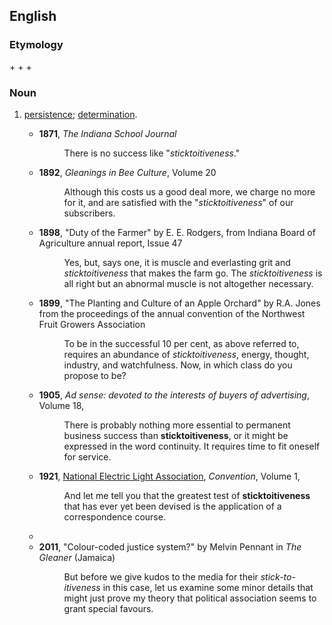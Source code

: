 ==English==

===Etymology===
{{term|stick to||persist at}} + {{term|it}} + {{term|-ive}} + {{term|-ness}}

===Noun===
{{en-noun|-}}

# {{context|informal|lang=en}} [[persistence]]; [[determination]].
#*'''1871''', ''The Indiana School Journal''
#*: There is no success like "''sticktoitiveness''."
#*'''1892''', ''Gleanings in Bee Culture'', Volume 20
#*: Although this costs us a good deal more, we charge no more for it, and are satisfied with the "''sticktoitiveness''" of our subscribers.
#*'''1898''', "Duty of the Farmer" by E. E. Rodgers, from Indiana Board of Agriculture annual report, Issue 47 
#*: Yes, but, says one, it is muscle and everlasting grit and ''sticktoitiveness'' that makes the farm go. The ''sticktoitiveness'' is all right but an abnormal muscle is not altogether necessary.
#*'''1899''', "The Planting and Culture of an Apple Orchard" by R.A. Jones from the proceedings of the annual convention of the Northwest Fruit Growers Association
#*: To be in the successful 10 per cent, as above referred to, requires an abundance of ''sticktoitiveness'', energy, thought, industry, and watchfulness. Now, in which class do you propose to be? 
#* '''1905''', ''Ad sense: devoted to the interests of buyers of advertising'', Volume 18,
#*: There is probably nothing more essential to permanent business success than '''sticktoitiveness''', or it might be expressed in the word continuity. It requires time to fit oneself for service.
#* '''1921''', [[w:National Electric Light Association|National Electric Light Association]], ''Convention'', Volume 1,
#*: And let me tell you that the greatest test of '''sticktoitiveness''' that has ever yet been devised is the application of a correspondence course.
#*{{quote-book|title=How can I keep from singing: Pete Seeger‎|page=305|author=David King Dunaway|year=1990|passage=Perhaps he oversimplified his life when he wrote: "All you need to be a modern johnny Appleseed is a guitar and some '''sticktoitiveness''',"}}
#*'''2011''', "Colour-coded justice system?" by Melvin Pennant in ''The Gleaner'' (Jamaica)
#*: But before we give kudos to the media for their ''stick-to-itiveness'' in this case, let us examine some minor details that might just prove my theory that political association seems to grant special favours.